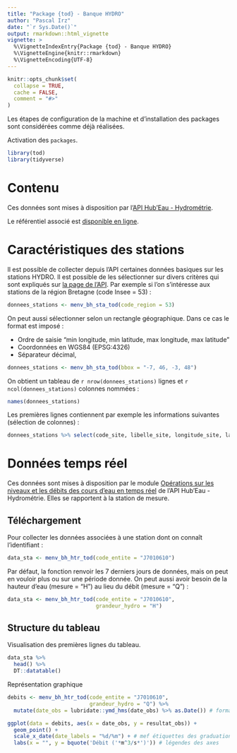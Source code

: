 ```yaml
---
title: "Package {tod} - Banque HYDRO"
author: "Pascal Irz"
date: "`r Sys.Date()`"
output: rmarkdown::html_vignette
vignette: >
  %\VignetteIndexEntry{Package {tod} - Banque HYDRO}
  %\VignetteEngine{knitr::rmarkdown}
  %\VignetteEncoding{UTF-8}
---
```


```r
knitr::opts_chunk$set(
  collapse = TRUE,
  cache = FALSE,
  comment = "#>"
)
```

Les étapes de configuration de la machine et d'installation des packages sont considérées comme déjà réalisées.

Activation des `packages`.

```r
library(tod)
library(tidyverse)
```

# Contenu


Ces données sont mises à disposition par l'[API Hub'Eau - Hydrométrie](https://hubeau.eaufrance.fr/page/api-hydrometrie).

Le référentiel associé est [disponible en ligne](https://www.sandre.eaufrance.fr/notice-doc/r%C3%A9f%C3%A9rentiel-hydrom%C3%A9trique-3).

# Caractéristiques des stations

Il est possible de collecter depuis l'API certaines données basiques sur les stations HYDRO. Il est possible de les sélectionner sur divers critères qui sont expliqués sur [la page de l'API](https://hubeau.eaufrance.fr/page/api-hydrometrie#/hydrometrie/sites). Par exemple si l'on s'intéresse aux stations de la région Bretagne (code Insee = 53) :

```r
donnees_stations <- menv_bh_sta_tod(code_region = 53)
```

On peut aussi sélectionner selon un rectangle géographique. Dans ce cas le format est imposé :

- Ordre de saisie "min longitude, min latitude, max longitude, max latitude"
- Coordonnées en WGS84 (EPSG:4326)
- Séparateur décimal, 

```r
donnees_stations <- menv_bh_sta_tod(bbox = "-7, 46, -3, 48")
```

On obtient un tableau de `r nrow(donnees_stations)` lignes et `r ncol(donnees_stations)` colonnes nommées :

```r
names(donnees_stations)
```

Les premières lignes contiennent par exemple les informations suivantes (sélection de colonnes) :

```r
donnees_stations %>% select(code_site, libelle_site, longitude_site, latitude_site, altitude_site,surface_bv, code_departement) %>% head(8) %>% DT::datatable()
```

# Données temps réel

Ces données sont mises à disposition par le module [Opérations sur les niveaux et les débits des cours d'eau en temps réel](https://hubeau.eaufrance.fr/page/api-hydrometrie#/hydrometrie/observations) de l'API Hub'Eau - Hydrométrie. Elles se rapportent à la station de mesure.

## Téléchargement

Pour collecter les données associées à une station dont on connaît l'identifiant :

```r
data_sta <- menv_bh_htr_tod(code_entite = "J7010610")
```

Par défaut, la fonction renvoir les 7 derniers jours de données, mais on peut en vouloir plus ou sur une période donnée. On peut aussi avoir besoin de la hauteur d'eau (mesure = "H") au lieu du débit (mesure = "Q") :

```r
data_sta <- menv_bh_htr_tod(code_entite = "J7010610",
                            grandeur_hydro = "H")
```

## Structure du tableau

Visualisation des premières lignes du tableau.

```r
data_sta %>% 
  head() %>% 
  DT::datatable()
```

Représentation graphique

```r
debits <- menv_bh_htr_tod(code_entite = "J7010610",
                          grandeur_hydro = "Q") %>%
  mutate(date_obs = lubridate::ymd_hms(date_obs) %>% as.Date()) # format de la date

ggplot(data = debits, aes(x = date_obs, y = resultat_obs)) +
  geom_point() +
  scale_x_date(date_labels = "%d/%m") + # mef étiquettes des graduation
  labs(x = "", y = bquote('Débit ('*m^3/s*')')) # légendes des axes
  
```

